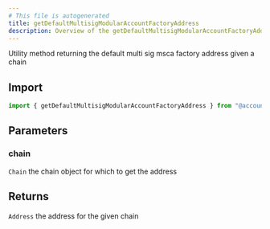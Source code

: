 ```yaml
---
# This file is autogenerated
title: getDefaultMultisigModularAccountFactoryAddress
description: Overview of the getDefaultMultisigModularAccountFactoryAddress method
---
```


Utility method returning the default multi sig msca factory address given a chain

## Import

```ts
import { getDefaultMultisigModularAccountFactoryAddress } from "@account-kit/smart-contracts";
```

## Parameters

### chain

`Chain`
the chain object for which to get the address

## Returns

`Address`
the address for the given chain
